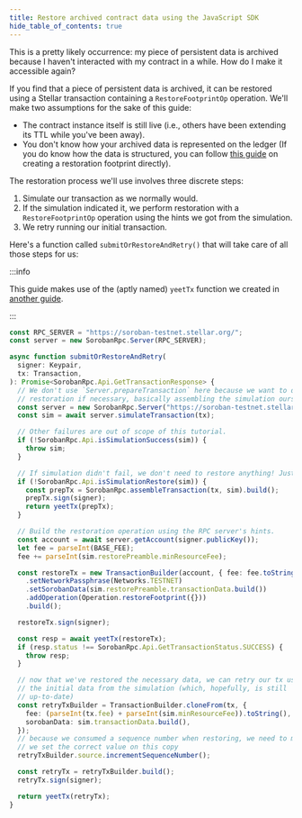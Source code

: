 ```yaml
---
title: Restore archived contract data using the JavaScript SDK
hide_table_of_contents: true
---
```


This is a pretty likely occurrence: my piece of persistent data is archived because I haven't interacted with my contract in a while. How do I make it accessible again?

If you find that a piece of persistent data is archived, it can be restored using a Stellar transaction containing a `RestoreFootprintOp` operation. We'll make two assumptions for the sake of this guide:

- The contract instance itself is still live (i.e., others have been extending its TTL while you've been away).
- You don't know how your archived data is represented on the ledger (If you do know how the data is structured, you can follow [this guide](./create-restoration-footprint-js.mdx) on creating a restoration footprint directly).

The restoration process we'll use involves three discrete steps:

1. Simulate our transaction as we normally would.
2. If the simulation indicated it, we perform restoration with a `RestoreFootprintOp` operation using the hints we got from the simulation.
3. We retry running our initial transaction.

Here's a function called `submitOrRestoreAndRetry()` that will take care of all those steps for us:

:::info

This guide makes use of the (aptly named) `yeetTx` function we created in [another guide](../sdks/submit-transaction-wait.mdx).

:::

```typescript
const RPC_SERVER = "https://soroban-testnet.stellar.org/";
const server = new SorobanRpc.Server(RPC_SERVER);

async function submitOrRestoreAndRetry(
  signer: Keypair,
  tx: Transaction,
): Promise<SorobanRpc.Api.GetTransactionResponse> {
  // We don't use `Server.prepareTransaction` here because we want to do
  // restoration if necessary, basically assembling the simulation ourselves.
  const server = new SorobanRpc.Server("https://soroban-testnet.stellar.org");
  const sim = await server.simulateTransaction(tx);

  // Other failures are out of scope of this tutorial.
  if (!SorobanRpc.Api.isSimulationSuccess(sim)) {
    throw sim;
  }

  // If simulation didn't fail, we don't need to restore anything! Just send it.
  if (!SorobanRpc.Api.isSimulationRestore(sim)) {
    const prepTx = SorobanRpc.assembleTransaction(tx, sim).build();
    prepTx.sign(signer);
    return yeetTx(prepTx);
  }

  // Build the restoration operation using the RPC server's hints.
  const account = await server.getAccount(signer.publicKey());
  let fee = parseInt(BASE_FEE);
  fee += parseInt(sim.restorePreamble.minResourceFee);

  const restoreTx = new TransactionBuilder(account, { fee: fee.toString() })
    .setNetworkPassphrase(Networks.TESTNET)
    .setSorobanData(sim.restorePreamble.transactionData.build())
    .addOperation(Operation.restoreFootprint({}))
    .build();

  restoreTx.sign(signer);

  const resp = await yeetTx(restoreTx);
  if (resp.status !== SorobanRpc.Api.GetTransactionStatus.SUCCESS) {
    throw resp;
  }

  // now that we've restored the necessary data, we can retry our tx using
  // the initial data from the simulation (which, hopefully, is still
  // up-to-date)
  const retryTxBuilder = TransactionBuilder.cloneFrom(tx, {
    fee: (parseInt(tx.fee) + parseInt(sim.minResourceFee)).toString(),
    sorobanData: sim.transactionData.build(),
  });
  // because we consumed a sequence number when restoring, we need to make sure
  // we set the correct value on this copy
  retryTxBuilder.source.incrementSequenceNumber();

  const retryTx = retryTxBuilder.build();
  retryTx.sign(signer);

  return yeetTx(retryTx);
}
```
